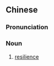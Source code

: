 ==Chinese==
{{zh-forms|s=弹性能|type=21}}

===Pronunciation===
{{zh-pron
|m=tánxìngnéng
|c=daan6 sing3 nang4
|cat=n
}}

===Noun===
{{zh-noun}}

# {{lb|zh|materials science}} [[resilience]]